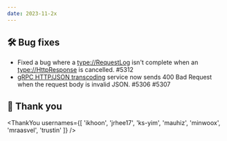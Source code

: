 ```yaml
---
date: 2023-11-2x
---
```


## 🛠️ Bug fixes

- Fixed a bug where a <type://RequestLog> isn't complete when an <type://HttpResponse> is cancelled. #5312
- [gRPC HTTP/JSON transcoding](https://cloud.google.com/endpoints/docs/grpc/transcoding) service now sends
  400 Bad Request when the request body is invalid JSON. #5306 #5307

## 🙇 Thank you

<ThankYou usernames={[
  'ikhoon',
  'jrhee17',
  'ks-yim',
  'mauhiz',
  'minwoox',
  'mraasvel',
  'trustin'
]} />